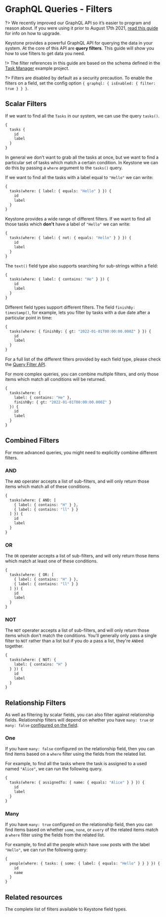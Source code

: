 
# GraphQL Queries - Filters

?> We recently improved our GraphQL API so it’s easier to program and reason about. If you were using it prior to August 17th 2021, [read this guide](/updates/new-graphql-api) for info on how to upgrade.

Keystone provides a powerful GraphQL API for querying the data in your system.
At the core of this API are **query filters**.
This guide will show you how to use filters to get data you need.

!> The filter references in this guide are based on the schema defined in the [Task Manager](https://github.com/keystonejs/keystone/tree/master/examples/task-manager) example project.

?> Filters are disabled by default as a security precaution. To enable the filters on a field, set the config option `{ graphql: { isEnabled: { filter: true } } }`.

## Scalar Filters

If we want to find all the `Tasks` in our system, we can use the query `tasks()`.

```graphql
{
  tasks {
    id
    label
  }
}
```

In general we don't want to grab all the tasks at once, but we want to find a particular set of tasks which match a certain condition.
In Keystone we can do this by passing a `where` argument to the `tasks()` query.

If we want to find all the tasks with a label equal to `"Hello"` we can write:

```graphql
{
  tasks(where: { label: { equals: "Hello" } }) {
    id
    label
  }
}
```

Keystone provides a wide range of different filters. If we want to find all those tasks which **don't** have a label of `"Hello"` we can write:

```graphql
{
  tasks(where: { label: { not: { equals: "Hello" } } }) {
    id
    label
  }
}
```

The `text()` field type also supports searching for sub-strings within a field:

```graphql
{
  tasks(where: { label: { contains: "He" } }) {
    id
    label
  }
}
```

Different field types support different filters. The field `finishBy: timestamp()`, for example, lets you filter by tasks with a due date after a particular point in time:

```graphql
{
  tasks(where: { finishBy: { gt: "2022-01-01T00:00:00.000Z" } }) {
    id
    label
  }
}
```

For a full list of the different filters provided by each field type, please check the [Query Filter API](../apis/filters).

For more complex queries, you can combine multiple filters, and only those items which match all conditions will be returned.

```graphql
{
  tasks(where: {
    label: { contains: "He" },
    finishBy: { gt: "2022-01-01T00:00:00.000Z" }
  }) {
    id
    label
  }
}
```

## Combined Filters

For more advanced queries, you might need to explicitly combine different filters.

### AND

The `AND` operater accepts a list of sub-filters, and will only return those items which match all of these conditions.

```graphql
{
  tasks(where: { AND: [
    { label: { contains: "H" } },
    { label: { contains: "ll" } }
  ] }) {
    id
    label
  }
}
```

### OR

The `OR` operater accepts a list of sub-filters, and will only return those items which match at least one of these conditions.

```graphql
{
  tasks(where: { OR: [
    { label: { contains: "H" } },
    { label: { contains: "ll" } }
  ] }) {
    id
    label
  }
}
```

### NOT

The `NOT` operater accepts a list of sub-filters, and will only return those items which don't match the conditions.
You'll generally only pass a single filter to `NOT` rather than a list but if you do a pass a list, they're `AND`ed together.

```graphql
{
  tasks(where: { NOT: {
    label: { contains: "H" }
  } }) {
    id
    label
  }
}
```

## Relationship Filters

As well as filtering by scalar fields, you can also filter against relationship fields.
Relationship filters will depend on whether you have `many: true` or `many: false` [configured on the field](./relationships).

### One

If you have `many: false` configured on the relationship field, then you can find items based on a `where` filter using the fields from the related list.

For example, to find all the tasks where the task is assigned to a used named `"Alice"`, we can run the following query.

```graphql
{
  tasks(where: { assignedTo: { name: { equals: "Alice" } } }) {
    id
    label
  }
}
```

### Many

If you have `many: true` configured on the relationship field, then you can find items based on whether `some`, `none`, or `every` of the related items match a `where` filter using the fields from the related list.

For example, to find all the people which have `some` posts with the label `"Hello"`, we can run the following query:

```graphql
{
  people(where: { tasks: { some: { label: { equals: "Hello" } } } }) {
    id
    name
  }
}
```

## Related resources

<RelatedContent>
  <Well
    heading="Query Filters API Reference"
    href="/docs/apis/filters"
    >
    The complete list of filters available to Keystone field types.
  </Well>
</RelatedContent>


